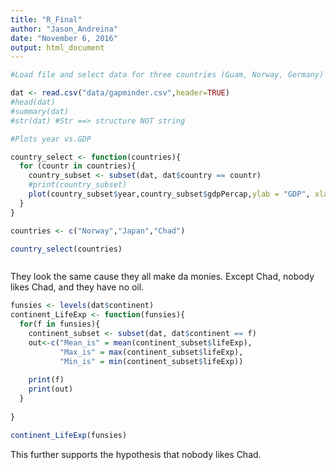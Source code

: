```yaml
---
title: "R_Final"
author: "Jason_Andreina"
date: "November 6, 2016"
output: html_document
---
```


<!-- ```{r setup, include=FALSE} -->
<!-- knitr::opts_chunk$set(echo = TRUE) -->
<!-- ``` -->

<!-- ## R Markdown -->
<!-- hello!!!!!!!! -->
<!-- This is an R Markdown document. Markdown is a simple formatting syntax for authoring HTML, PDF, and MS Word documents. For more details on using R Markdown see <http://rmarkdown.rstudio.com>. -->

<!-- When you click the **Knit** button a document will be generated that includes both content as well as the output of any embedded R code chunks within the document. You can embed an R code chunk like this: -->

<!-- ```{r cars} -->
<!-- summary(cars) -->
<!-- ``` -->

<!-- ## Including Plots -->

<!-- You can also embed plots, for example: -->

<!-- ```{r dat, echo=FALSE} -->
<!-- plot(pressure) -->
<!-- ``` -->

<!-- Note that the `echo = FALSE` parameter was added to the code chunk to prevent printing of the R code that generated the plot. -->



```r
#Load file and select data for three countries (Guam, Norway, Germany)

dat <- read.csv("data/gapminder.csv",header=TRUE)
#head(dat)
#summary(dat)
#str(dat) #Str ==> structure NOT string

#Plots year vs.GDP

country_select <- function(countries){
  for (countr in countries){
    country_subset <- subset(dat, dat$country == countr)
    #print(country_subset)
    plot(country_subset$year,country_subset$gdpPercap,ylab = "GDP", xlab= "Year", main= countr)
  }
}

countries <- c("Norway","Japan","Chad")

country_select(countries)



```



They look the same cause they all make da monies. Except Chad, nobody likes Chad, and they have no oil.


```r
funsies <- levels(dat$continent)
continent_LifeExp <- function(funsies){
  for(f in funsies){
    continent_subset <- subset(dat, dat$continent == f)
    out<-c("Mean_is" = mean(continent_subset$lifeExp),
           "Max_is" = max(continent_subset$lifeExp),
           "Min_is" = min(continent_subset$lifeExp))
    
    print(f)
    print(out)
  }
 
}

continent_LifeExp(funsies)
```


This further supports the hypothesis that nobody likes Chad.
